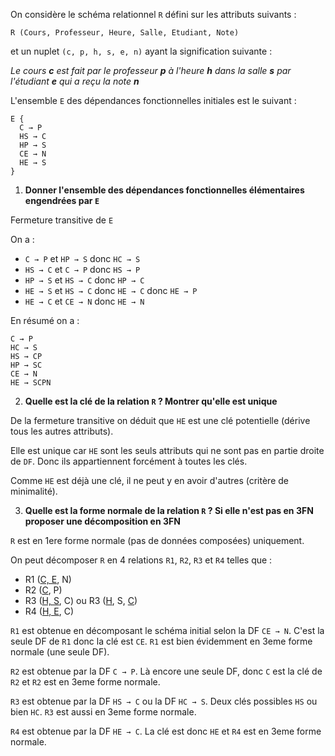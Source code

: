 
On considère le schéma relationnel `R` défini sur les attributs suivants :

`R (Cours, Professeur, Heure, Salle, Etudiant, Note)`

et un nuplet `(c, p, h, s, e, n)` ayant la signification suivante :

_Le cours **c** est fait par le professeur **p** à l'heure **h** dans la salle **s** par l'étudiant **e** qui a reçu la note **n**_


L'ensemble `E` des dépendances fonctionnelles initiales est le suivant :

```
E {
  C → P
  HS → C
  HP → S
  CE → N
  HE → S
}
```

1. **Donner l'ensemble des dépendances fonctionnelles élémentaires engendrées par `E`**

Fermeture transitive de `E`

On a :

* `C → P` et `HP → S` donc `HC → S`
* `HS → C` et `C → P` donc `HS → P`
* `HP → S` et `HS → C` donc `HP → C`
* `HE → S` et `HS → C` donc `HE → C` donc `HE → P`
* `HE → C` et `CE → N` donc `HE → N`

En résumé on a :

```
C → P
HC → S
HS → CP
HP → SC
CE → N
HE → SCPN

```
2. **Quelle est la clé de la relation `R` ? Montrer qu'elle est unique**

De la fermeture transitive on déduit que `HE` est une clé potentielle (dérive tous les autres attributs).

Elle est unique car `HE` sont les seuls attributs qui ne sont pas en partie droite de `DF`. 
Donc ils appartiennent forcément à toutes les clés. 

Comme `HE` est déjà une clé, il ne peut y en avoir d'autres (critère de minimalité).

3. **Quelle est la forme normale de la relation `R` ? Si elle n'est pas en 3FN proposer une décomposition en 3FN**

`R` est en 1ere forme normale (pas de données composées) uniquement.

On peut décomposer `R` en 4 relations `R1`, `R2`, `R3` et `R4` telles que :


* R1 (<u>C, E</u>, N)
* R2 (<u>C</u>, P)
* R3 (<u>H, S</u>, C)  ou R3 (<u>H</u>, S, <u>C</u>)
* R4 (<u>H, E</u>, C)


`R1` est obtenue en décomposant le schéma initial selon la DF `CE → N`.
  C'est la seule DF de `R1` donc la clé est `CE`. `R1` est bien évidemment en 3eme forme normale (une seule DF).

`R2` est obtenue par la DF `C → P`. 
  Là encore une seule DF, donc `C` est la clé de `R2` et `R2` est en 3eme forme normale.

`R3` est obtenue par la DF `HS → C` ou la DF `HC → S`.
  Deux clés possibles `HS` ou bien `HC`. `R3` est aussi en 3eme forme normale.

`R4` est obtenue par la DF `HE → C`. 
  La clé est donc `HE` et `R4` est en 3eme forme normale.
